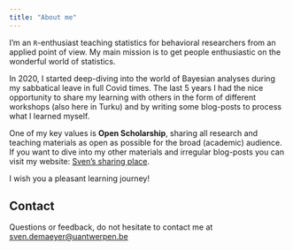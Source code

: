 ```yaml
---
title: "About me"
---
```


I'm an `R`-enthusiast teaching statistics for behavioral researchers from an applied point of view. My main mission is to get people enthusiastic on the wonderful world of statistics.

In 2020, I started deep-diving into the world of Bayesian analyses during my sabbatical leave in full Covid times. The last 5 years I had the nice opportunity to share my learning with others in the form of different workshops (also here in Turku) and by writing some blog-posts to process what I learned myself.

One of my key values is **Open Scholarship**, sharing all research and teaching materials as open as possible for the broad (academic) audience. If you want to dive into my other materials and irregular blog-posts you can visit my website: [Sven's sharing place](https://sdemaeyer.quarto.pub/).

I wish you a pleasant learning journey!

## Contact

Questions or feedback, do not hesitate to contact me at [sven.demaeyer@uantwerpen.be](mailto::sven.demaeyer@uantwerpen.be)